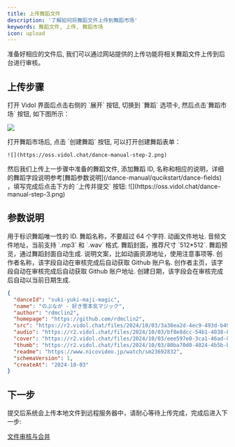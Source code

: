 ```yaml
---
title: 上传舞蹈文件
description: '了解如何将舞蹈文件上传到舞蹈市场'
keywords: 舞蹈文件, 上传, 舞蹈市场
icon: upload
---
```


准备好相应的文件后, 我们可以通过网站提供的上传功能将相关舞蹈文件上传到后台进行审核。

## 上传步骤
<Steps>
  <Step title="打开舞蹈界面">
   打开 Vidol 界面后点击右侧的 `展开` 按钮, 切换到 `舞蹈` 选项卡, 然后点击`舞蹈市场` 按钮, 如下图所示：

   ![](https://oss.vidol.chat/dance-manual-step-1.png) 

  </Step>
  <Step title="点击创建舞蹈">
   打开舞蹈市场后, 点击 `创建舞蹈` 按钮, 可以打开创建舞蹈表单：

    ![](https://oss.vidol.chat/dance-manual-step-2.png)
  </Step>
  <Step title="填写舞蹈表单">
    然后我们上传上一步骤中准备的舞蹈文件, 添加舞蹈 ID, 名称和相应的说明，详细的舞蹈字段说明参考[舞蹈参数说明](/dance-manual/qucikstart/dance-fields) ，填写完成后点击下方的 `上传并提交` 按钮:
   ![](https://oss.vidol.chat/dance-manual-step-3.png)
  </Step>
</Steps>


## 参数说明

<ParamField path="danceId" type="string" required>
  用于标识舞蹈唯一性的 ID.
</ParamField>

<ParamField path="name" type="string" required>
  舞蹈名称，不要超过 64 个字符.
</ParamField>

<ParamField path="src" type="string" required>
  动画文件地址.
</ParamField>

<ParamField path="audio" type="string" required>
  音频文件地址，当前支持 `.mp3` 和 `.wav` 格式.
</ParamField>

<ParamField path="cover" type="string" required>
  舞蹈封面，推荐尺寸 `512*512`.
</ParamField>

<ParamField path="thumb" type="string" >
  舞蹈预览，通过舞蹈封面自动生成.
</ParamField>

<ParamField path="readme" type="string" >
  说明文案，比如动画资源地址，使用注意事项等.
</ParamField>

<ParamField path="author" type="string">
  创作者名称，该字段自动在审核完成后自动获取 Github 账户名.
</ParamField>

<ParamField path="homepage" type="string">
  创作者主页，该字段自动在审核完成后自动获取 Github 账户地址.
</ParamField>

<ParamField path="createAt" type="string">
  创建日期，该字段会在审核完成后自动以当前日期生成.
</ParamField>



<RequestExample>

```json 舞蹈参数示例
{
  "danceId": "suki-yuki-maji-magic",
  "name": "のぶなが - 好き雪本気マジック",
  "author": "rdmclin2",
  "homepage": "https://github.com/rdmclin2",
  "src": "https://r2.vidol.chat/files/2024/10/03/3a38ea2d-4ec9-493d-b49f-cf346b5f72d1.vmd",
  "audio": "https://r2.vidol.chat/files/2024/10/03/bf8e8dcc-54b1-4038-820e-df97cb396ccf.mp3",
  "cover": "https://r2.vidol.chat/files/2024/10/03/eee597e0-3ca1-46ad-8a1d-93768dc63601.webp",
  "thumb": "https://r2.vidol.chat/files/2024/10/03/80ba70d0-4024-4b5b-b750-233dc145c752.webp",
  "readme": "https://www.nicovideo.jp/watch/sm23692832",
  "schemaVersion": 1,
  "createAt": "2024-10-03"
}
```

</RequestExample>



## 下一步

提交后系统会上传本地文件到远程服务器中，请耐心等待上传完成，完成后进入下一步:

[文件审核与合并](/dance-manual/qucikstart/dance-review)






